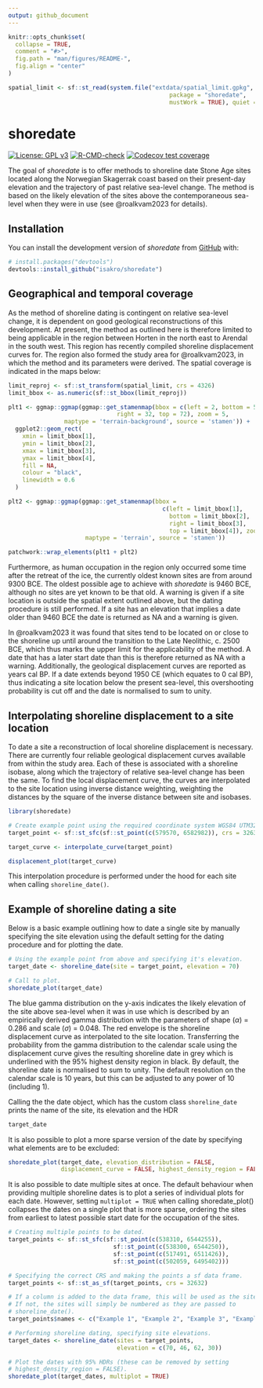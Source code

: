 ```yaml
---
output: github_document
---
```


<!-- README.md is generated from README.Rmd. Please edit that file -->

```r
knitr::opts_chunk$set(
  collapse = TRUE,
  comment = "#>",
  fig.path = "man/figures/README-",
  fig.align = "center"
)
```

```r
spatial_limit <- sf::st_read(system.file("extdata/spatial_limit.gpkg",
                                              package = "shoredate",
                                              mustWork = TRUE), quiet = TRUE)
```

# shoredate

<!-- badges: start -->
[![License: GPL v3](https://img.shields.io/badge/License-GPLv3-blue.svg)](https://www.gnu.org/licenses/gpl-3.0)
[![R-CMD-check](https://github.com/isakro/shoredate/actions/workflows/R-CMD-check.yaml/badge.svg)](https://github.com/isakro/shoredate/actions/workflows/R-CMD-check.yaml)
[![Codecov test coverage](https://codecov.io/gh/isakro/shoredate/branch/master/graph/badge.svg)](https://app.codecov.io/gh/isakro/shoredate?branch=master)
<!-- badges: end -->

The goal of *shoredate* is to offer methods to shoreline date Stone Age sites located along the Norwegian Skagerrak coast based on their present-day elevation and the trajectory of past relative sea-level change. The method is based on the likely elevation of the sites above the contemporaneous sea-level when they were in use (see @roalkvam2023 for details).

## Installation

You can install the development version of *shoredate* from [GitHub](https://github.com/isakro/shoredate) with:

```r
# install.packages("devtools")
devtools::install_github("isakro/shoredate")
```

## Geographical and temporal coverage

As the method of shoreline dating is contingent on relative sea-level change, it is dependent on good geological reconstructions of this development. At present, the method as outlined here is therefore limited to being applicable in the region between Horten in the north east to Arendal in the south west. This region has recently compiled shoreline displacement curves for. The region also formed the study area for @roalkvam2023, in which the method and its parameters were derived. The spatial coverage is indicated in the maps below:

```r

limit_reproj <- sf::st_transform(spatial_limit, crs = 4326)
limit_bbox <- as.numeric(sf::st_bbox(limit_reproj))

plt1 <- ggmap::ggmap(ggmap::get_stamenmap(bbox = c(left = 2, bottom = 54,
                               right = 32, top = 72), zoom = 5,
                maptype = 'terrain-background', source = 'stamen')) +
  ggplot2::geom_rect(
    xmin = limit_bbox[1],
    ymin = limit_bbox[2],
    xmax = limit_bbox[3],
    ymax = limit_bbox[4],
    fill = NA, 
    colour = "black",
    linewidth = 0.6
  )

plt2 <- ggmap::ggmap(ggmap::get_stamenmap(bbox = 
                                            c(left = limit_bbox[1],
                                              bottom = limit_bbox[2],
                                              right = limit_bbox[3],
                                              top = limit_bbox[4]), zoom = 8,
                      maptype = 'terrain', source = 'stamen'))

patchwork::wrap_elements(plt1 + plt2)
```

Furthermore, as human occupation in the region only occurred some time after the retreat of the ice, the currently oldest known sites are from around 9300 BCE. The oldest possible age to achieve with *shoredate* is 9460 BCE, although no sites are yet known to be that old. A warning is given if a site location is outside the spatial extent outlined above, but the dating procedure is still performed. If a site has an elevation that implies a date older than 9460 BCE the date is returned as NA and a warning is given. 

In @roalkvam2023 it was found that sites tend to be located on or close to the shoreline up until around the transition to the Late Neolithic, c. 2500 BCE, which thus marks the upper limit for the applicability of the method. A date that has a later start date than this is therefore returned as NA with a warning. Additionally, the geological displacement curves are reported as years cal BP. If a date extends beyond 1950 CE (which equates to 0 cal BP), thus indicating a site location below the present sea-level, this overshooting probability is cut off and the date is normalised to sum to unity. 

## Interpolating shoreline displacement to a site location

To date a site a reconstruction of local shoreline displacement is necessary. There are currently four reliable geological displacement curves available from within the study area. Each of these is associated with a shoreline isobase, along which the trajectory of relative sea-level change has been the same. To find the local displacement curve, the curves are interpolated to the site location using inverse distance weighting, weighting the distances by the square of the inverse distance between site and isobases.

```r
library(shoredate)

# Create example point using the required coordinate system WGS84 UTM32N (EPSG: 32632).
target_point <- sf::st_sfc(sf::st_point(c(579570, 6582982)), crs = 32632)

target_curve <- interpolate_curve(target_point)

displacement_plot(target_curve)
```

This interpolation procedure is performed under the hood for each site when calling `shoreline_date()`.

## Example of shoreline dating a site

Below is a basic example outlining how to date a single site by manually specifying the site elevation using the default setting for the dating procedure and for plotting the date.

```r
# Using the example point from above and specifying it's elevation.
target_date <- shoreline_date(site = target_point, elevation = 70)

# Call to plot.
shoredate_plot(target_date)
```

The blue gamma distribution on the y-axis indicates the likely elevation of the site above sea-level when it was in use which is described by an empirically derived gamma distribution with the parameters of shape ($\alpha$) = 0.286 and scale ($\sigma$) = 0.048. The red envelope is the shoreline displacement curve as interpolated to the site location. Transferring the probability from the gamma distribution to the calendar scale using the displacement curve gives the resulting shoreline date in grey which is underlined with the 95% highest density region in black. By default, the shoreline date is normalised to sum to unity. The default resolution on the calendar scale is 10 years, but this can be adjusted to any power of 10 (including 1).

Calling the the date object, which has the custom class `shoreline_date` prints the name of the site, its elevation and the HDR
```r
target_date
```

It is also possible to plot a more sparse version of the date by specifying what elements are to be excluded:

```r
shoredate_plot(target_date, elevation_distribution = FALSE, 
               displacement_curve = FALSE, highest_density_region = FALSE)
```


It is also possible to date multiple sites at once. The default behaviour when providing multiple shoreline dates is to plot a series of individual plots for each date. However, setting `multiplot = TRUE` when calling shoredate_plot() collapses the dates on a single plot that is more sparse, ordering the sites from earliest to latest possible start date for the occupation of the sites. 
```r
# Creating multiple points to be dated.
target_points <- sf::st_sfc(sf::st_point(c(538310, 6544255)),
                              sf::st_point(c(538300, 6544250)),
                              sf::st_point(c(517491, 6511426)),
                              sf::st_point(c(502059, 6495402)))

# Specifying the correct CRS and making the points a sf data frame.
target_points <- sf::st_as_sf(target_points, crs = 32632)

# If a column is added to the data frame, this will be used as the site names.
# If not, the sites will simply be numbered as they are passed to
# shoreline_date().
target_points$names <- c("Example 1", "Example 2", "Example 3", "Example 4")

# Performing shoreline dating, specifying site elevations. 
target_dates <- shoreline_date(sites = target_points, 
                               elevation = c(70, 46, 62, 30))

# Plot the dates with 95% HDRs (these can be removed by setting 
# highest_density_region = FALSE).
shoredate_plot(target_dates, multiplot = TRUE)

```

